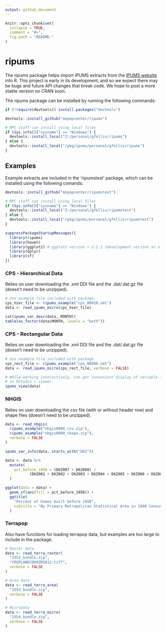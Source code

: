 ```yaml
---
output: github_document
---
```


<!-- README.md is generated from README.Rmd. Please edit that file -->

```r
knitr::opts_chunk$set(
  collapse = TRUE,
  comment = "#>",
  fig.path = "README-"
)
```

# ripums #

The ripums package helps import IPUMS extracts from the [IPUMS website](https://www.ipums.org) 
into R. This project is early in its development, and so we expect there may be bugs and future
API changes that break code. We hope to post a more stable version on CRAN soon.

The ripums package can be installed by running the following commands:
```r
if (!require(devtools)) install.packages("devtools")

devtools::install_github("mnpopcenter/ripums")

# MPC staff can install using local files 
if (Sys.info()["sysname"] == "Windows") {
  devtools::install_local("Z:/personal/gfellis/ripums")
} else {
  devtools::install_local("/pkg/ipums/personal/gfellis/ripums")
}
```

## Examples ##
Example extracts are included in the 'ripumstest' package, which can be installed 
using the following comands:
```r
devtools::install_github("mnpopcenter/ripumstest")

# MPC staff can install using local files 
if (Sys.info()["sysname"] == "Windows") {
  devtools::install_local("Z:/personal/gfellis/ripumstest")
} else {
  devtools::install_local("/pkg/ipums/personal/gfellis/ripumstest")
}
```

```r
suppressPackageStartupMessages({
  library(ripums)
  library(haven)
  library(ggplot2) # ggplot2 version > 2.2.1 (development version as of 8/15/2017)
  library(dplyr)
  library(sf)
})
```

### CPS - Hierarchical Data ###
Relies on user downloading the .xml DDI file and the .dat/.dat.gz file (doesn't need to be unzipped).
```r
# Use example file included with package:
cps_hier_file <- ripums_example("cps_00010.xml")
data <- read_ipums_micro(cps_hier_file)

cat(ipums_var_desc(data, MONTH))
table(as_factor(data$MONTH, levels = "both"))
```


### CPS - Rectangular Data ###
Relies on user downloading the .xml DDI file and the .dat/.dat.gz file (doesn't need to be unzipped).
```r
# Use example file included with package
cps_rect_file <- ripums_example("cps_00006.xml")
data <- read_ipums_micro(cps_rect_file, verbose = FALSE)

# While working interactively, can get convenient display of variable information
# in RStudio's viewer
ipums_view(data)
```

### NHGIS ###
Relies on user downloading the csv file (with or without header row) and shape files (doesn't need to be unzipped).
```r
data <- read_nhgis(
  ripums_example("nhgis0008_csv.zip"),
  ripums_example("nhgis0008_shape.zip"),
  verbose = FALSE
)

ipums_var_info(data, starts_with("D6Z"))

data <- data %>%
  mutate(
    pct_before_1950 = (D6Z007 + D6Z008) / 
           (D6Z001 + D6Z002 + D6Z003 + D6Z004 + D6Z005 + D6Z006 + D6Z007 + D6Z008)
  )

ggplot(data = data) + 
  geom_sf(aes(fill = pct_before_1950)) + 
  ggtitle(
    "Percent of homes built before 1950", 
    subtitle = "By Primary Metropolitan Statistical Area in 1990 Census"
  )
```

### Terrapop ###
Also have functions for loading terrapop data, but examples are too large to include in the package.
```r
# Raster data
data <- read_terra_raster(
  "2552_bundle.zip",
  "CROPLAND2000ZM2013.tiff",
  verbose = FALSE
)

# Area data
data <- read_terra_area(
  "2553_bundle.zip",
  verbose = FALSE
)

# Microdata
data <- read_terra_micro(
  "2554_bundle.zip",
  verbose = FALSE
)

```
